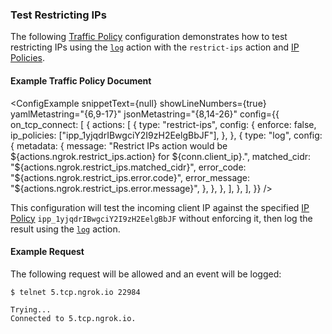 
### Test Restricting IPs

The following [Traffic Policy](/docs/tcp/traffic-policy/)
configuration demonstrates how to test restricting IPs using the [`log`](/docs/tcp/traffic-policy/actions/log/)
action with the `restrict-ips` action and [IP Policies](/docs/api/resources/ip-policies/).

#### Example Traffic Policy Document

<ConfigExample
	snippetText={null}
	showLineNumbers={true}
	yamlMetastring="{6,9-17}"
	jsonMetastring="{8,14-26}"
	config={{
		on_tcp_connect: [
			{
				actions: [
					{
						type: "restrict-ips",
						config: {
							enforce: false,
							ip_policies: ["ipp_1yjqdrIBwgciY2I9zH2EelgBbJF"],
						},
					},
					{
						type: "log",
						config: {
							metadata: {
								message:
									"Restrict IPs action would be ${actions.ngrok.restrict_ips.action} for ${conn.client_ip}.",
								matched_cidr: "${actions.ngrok.restrict_ips.matched_cidr}",
								error_code: "${actions.ngrok.restrict_ips.error.code}",
								error_message: "${actions.ngrok.restrict_ips.error.message}",
							},
						},
					},
				],
			},
		],
	}}
/>

This configuration will test the incoming client IP against the specified
[IP Policy](/docs/api/resources/ip-policies/) `ipp_1yjqdrIBwgciY2I9zH2EelgBbJF`
without enforcing it, then log the result using the [`log`](/docs/tcp/traffic-policy/actions/log/)
action.

#### Example Request

The following request will be allowed and an event will be logged:

```shell
$ telnet 5.tcp.ngrok.io 22984

Trying...
Connected to 5.tcp.ngrok.io.
```
